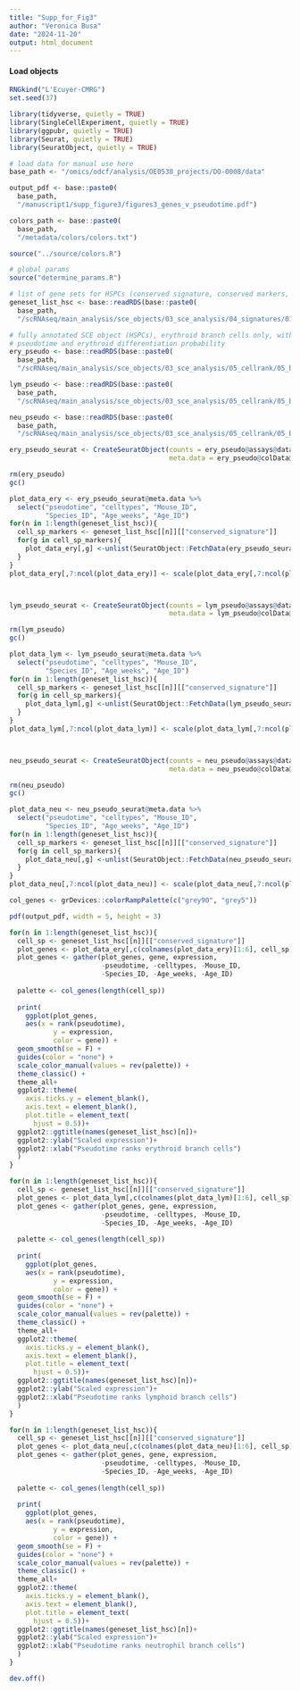 ```yaml
---
title: "Supp_for_Fig3"
author: "Veronica Busa"
date: "2024-11-20"
output: html_document
---
```


#### Load objects

```r
RNGkind("L'Ecuyer-CMRG") 
set.seed(37)
```

```r
library(tidyverse, quietly = TRUE)
library(SingleCellExperiment, quietly = TRUE)
library(ggpubr, quietly = TRUE)
library(Seurat, quietly = TRUE)
library(SeuratObject, quietly = TRUE) 
```

```r
# load data for manual use here
base_path <- "/omics/odcf/analysis/OE0538_projects/DO-0008/data"

output_pdf <- base::paste0(
  base_path,
  "/manuscript1/supp_figure3/figures3_genes_v_pseudotime.pdf")

colors_path <- base::paste0(
  base_path, 
  "/metadata/colors/colors.txt")

source("../source/colors.R")

# global params
source("determine_params.R")
```


```r
# list of gene sets for HSPCs (conserved signature, conserved markers, etc.)
geneset_list_hsc <- base::readRDS(base::paste0(
  base_path, 
  "/scRNAseq/main_analysis/sce_objects/03_sce_analysis/04_signatures/01_reclustering_own/01_gens/geneset_list_hsc"))

# fully annotated SCE object (HSPCs), erythroid branch cells only, with 
# pseudotime and erythroid differentiation probability
ery_pseudo <- base::readRDS(base::paste0(
  base_path, 
  "/scRNAseq/main_analysis/sce_objects/03_sce_analysis/05_cellrank/05_bsce/sce_ery"))

lym_pseudo <- base::readRDS(base::paste0(
  base_path, 
  "/scRNAseq/main_analysis/sce_objects/03_sce_analysis/05_cellrank/05_bsce/sce_lym"))

neu_pseudo <- base::readRDS(base::paste0(
  base_path, 
  "/scRNAseq/main_analysis/sce_objects/03_sce_analysis/05_cellrank/05_bsce/sce_neu"))
```


```r
ery_pseudo_seurat <- CreateSeuratObject(counts = ery_pseudo@assays@data@listData[["logcounts"]],
                                        meta.data = ery_pseudo@colData@listData)

rm(ery_pseudo)
gc()

plot_data_ery <- ery_pseudo_seurat@meta.data %>%
  select("pseudotime", "celltypes", "Mouse_ID", 
         "Species_ID", "Age_weeks", "Age_ID")
for(n in 1:length(geneset_list_hsc)){
  cell_sp_markers <- geneset_list_hsc[[n]][["conserved_signature"]]
  for(g in cell_sp_markers){
    plot_data_ery[,g] <-unlist(SeuratObject::FetchData(ery_pseudo_seurat, g))
  }
}
plot_data_ery[,7:ncol(plot_data_ery)] <- scale(plot_data_ery[,7:ncol(plot_data_ery)])



lym_pseudo_seurat <- CreateSeuratObject(counts = lym_pseudo@assays@data@listData[["logcounts"]],
                                        meta.data = lym_pseudo@colData@listData)

rm(lym_pseudo)
gc()

plot_data_lym <- lym_pseudo_seurat@meta.data %>%
  select("pseudotime", "celltypes", "Mouse_ID", 
         "Species_ID", "Age_weeks", "Age_ID")
for(n in 1:length(geneset_list_hsc)){
  cell_sp_markers <- geneset_list_hsc[[n]][["conserved_signature"]]
  for(g in cell_sp_markers){
    plot_data_lym[,g] <-unlist(SeuratObject::FetchData(lym_pseudo_seurat, g))
  }
}
plot_data_lym[,7:ncol(plot_data_lym)] <- scale(plot_data_lym[,7:ncol(plot_data_lym)])



neu_pseudo_seurat <- CreateSeuratObject(counts = neu_pseudo@assays@data@listData[["logcounts"]],
                                        meta.data = neu_pseudo@colData@listData)

rm(neu_pseudo)
gc()

plot_data_neu <- neu_pseudo_seurat@meta.data %>%
  select("pseudotime", "celltypes", "Mouse_ID", 
         "Species_ID", "Age_weeks", "Age_ID")
for(n in 1:length(geneset_list_hsc)){
  cell_sp_markers <- geneset_list_hsc[[n]][["conserved_signature"]]
  for(g in cell_sp_markers){
    plot_data_neu[,g] <-unlist(SeuratObject::FetchData(neu_pseudo_seurat, g))
  }
}
plot_data_neu[,7:ncol(plot_data_neu)] <- scale(plot_data_neu[,7:ncol(plot_data_neu)])
```

```r
col_genes <- grDevices::colorRampPalette(c("grey90", "grey5"))

pdf(output_pdf, width = 5, height = 3)

for(n in 1:length(geneset_list_hsc)){
  cell_sp <- geneset_list_hsc[[n]][["conserved_signature"]]
  plot_genes <- plot_data_ery[,c(colnames(plot_data_ery)[1:6], cell_sp)]
  plot_genes <- gather(plot_genes, gene, expression, 
                       -pseudotime, -celltypes, -Mouse_ID, 
                       -Species_ID, -Age_weeks, -Age_ID)
  
  palette <- col_genes(length(cell_sp))
  
  print(
    ggplot(plot_genes,
    aes(x = rank(pseudotime),
           y = expression,
           color = gene)) +
  geom_smooth(se = F) +
  guides(color = "none") +
  scale_color_manual(values = rev(palette)) +
  theme_classic() +
  theme_all+
  ggplot2::theme(   
    axis.ticks.y = element_blank(),
    axis.text = element_blank(),
    plot.title = element_text(
      hjust = 0.5))+
  ggplot2::ggtitle(names(geneset_list_hsc)[n])+
  ggplot2::ylab("Scaled expression")+
  ggplot2::xlab("Pseudotime ranks erythroid branch cells")
  )
}

for(n in 1:length(geneset_list_hsc)){
  cell_sp <- geneset_list_hsc[[n]][["conserved_signature"]]
  plot_genes <- plot_data_lym[,c(colnames(plot_data_lym)[1:6], cell_sp)]
  plot_genes <- gather(plot_genes, gene, expression, 
                       -pseudotime, -celltypes, -Mouse_ID, 
                       -Species_ID, -Age_weeks, -Age_ID)
  
  palette <- col_genes(length(cell_sp))
  
  print(
    ggplot(plot_genes,
    aes(x = rank(pseudotime),
           y = expression,
           color = gene)) +
  geom_smooth(se = F) +
  guides(color = "none") +
  scale_color_manual(values = rev(palette)) +
  theme_classic() +
  theme_all+
  ggplot2::theme(   
    axis.ticks.y = element_blank(),
    axis.text = element_blank(),
    plot.title = element_text(
      hjust = 0.5))+
  ggplot2::ggtitle(names(geneset_list_hsc)[n])+
  ggplot2::ylab("Scaled expression")+
  ggplot2::xlab("Pseudotime ranks lymphoid branch cells")
  )
}

for(n in 1:length(geneset_list_hsc)){
  cell_sp <- geneset_list_hsc[[n]][["conserved_signature"]]
  plot_genes <- plot_data_neu[,c(colnames(plot_data_neu)[1:6], cell_sp)]
  plot_genes <- gather(plot_genes, gene, expression, 
                       -pseudotime, -celltypes, -Mouse_ID, 
                       -Species_ID, -Age_weeks, -Age_ID)
  
  palette <- col_genes(length(cell_sp))
  
  print(
    ggplot(plot_genes,
    aes(x = rank(pseudotime),
           y = expression,
           color = gene)) +
  geom_smooth(se = F) +
  guides(color = "none") +
  scale_color_manual(values = rev(palette)) +
  theme_classic() +
  theme_all+
  ggplot2::theme(   
    axis.ticks.y = element_blank(),
    axis.text = element_blank(),
    plot.title = element_text(
      hjust = 0.5))+
  ggplot2::ggtitle(names(geneset_list_hsc)[n])+
  ggplot2::ylab("Scaled expression")+
  ggplot2::xlab("Pseudotime ranks neutrophil branch cells")
  )
}

dev.off()
```
